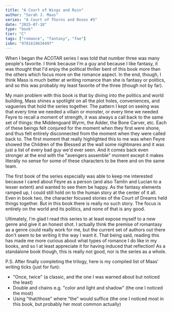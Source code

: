 ```yaml
---
title: "A Court of Wings and Ruin"
author: "Sarah J. Maas"
series: "A Court of Thorns and Roses #3"
date: "2025-07-18"
type: "book"
tier: "C"
tags: ["romance", "fantasy", "fae"]
isbn: "9781619634497"
---
```


When I began the ACOTAR series I was told that number three was many people's favorite. I think because I'm a guy and because I like fantasy, it was thought that I'd enjoy the political thriller bent of this book more than the others which focus more on the romance aspect. In the end, though, I think Mass is much better at writing romance than she is fantasy or politics, and so this was probably my least favorite of the three (though not by far).

My main problem with this book is that by diving into the politics and world building, Mass shines a spotlight on all the plot holes, conveniences, and vagueries that hold the series together. The pattern I kept on seeing was that every time we needed a villain or monster, or every time we needed Feyre to recall a moment of strength, it was always a call back to the same set of things: the Middenguard Wyrm, the Adder, the Bone Carver, etc. Each of these beings felt conjured for the moment when they first were shone, and thus felt entirely disconnected from the moment when they were called back to. The first moment that really highlighted this to me was when Feyre showed the Children of the Blessed at the wall some nightmares and it was just a list of every bad guy we'd ever seen. And it comes back even stronger at the end with the "avengers assemble" moment except it makes literally no sense for some of these characters to be there and on the same team.

The first book of the series especially was able to keep me interested because I cared about Feyre as a person (and also Tamlin and Lucian to a lesser extent) and wanted to see them be happy. As the fantasy elements ramped up, I could still hold on to the human story at the center of it all. Even in book two, the character focused stories of the Court of Dreams held things together. But in this book there is really no such story. The focus is entirely on the world and its politics, and none of that is any good.

Ultimately, I'm glad I read this series to at least expose myself to a new genre and give it an honest shot. I actually think the premise of romantasy as a genre could really work for me, but the current set of authors out there don't seem to be writing it the way I want it. That being said, reading this has made me more curious about what types of romance I do like in my books, and so I at least appreciate it for having induced that reflection! As a standalone book though, this is really not good, nor is the series as a whole.

P.S. After finally completing the trilogy, here is my compiled list of Maas' writing ticks (just for fun):
- "Once, twice" (a classic, and the one I was warned about but noticed the least)
- Double and chains e.g. "color and light and shadow" (the one I noticed the most)
- Using "that/those" where "the" would suffice (the one I noticed most in this book, but probably her most common actually)
